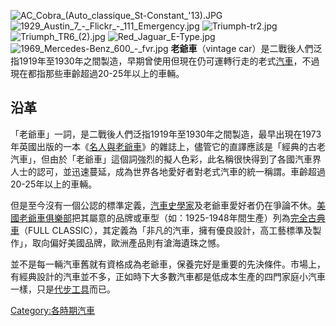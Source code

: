 {{unreferenced|time=2018-03-02T13:50:42+00:00}}
[[File:AC_Cobra_(Auto_classique_St-Constant_'13).JPG|thumb]]
[[File:1929_Austin_7_-_Flickr_-_111_Emergency.jpg|thumb]]
[[File:Triumph-tr2.jpg|thumb]]
[[File:Triumph_TR6_(2).jpg|thumb]]
[[File:Red_Jaguar_E-Type.jpg|thumb]]
[[File:1969_Mercedes-Benz_600_-_fvr.jpg|thumb]]
{{for|美国电影''Gran Torino''|驅·逐}}
'''老爺車'''（vintage car）是二戰後人們泛指1919年至1930年之間製造，早期曾使用但現在仍可運轉行走的老式[[汽車|汽車]]，不過現在都指那些車齡超過20-25年以上的車輛。

== 沿革 ==
「老爺車」一詞，是二戰後人們泛指1919年至1930年之間製造，最早出現在1973年英國出版的一本《[[名人與老爺車|名人與老爺車]]》的雜誌上，儘管它的直譯應該是「經典的古老汽車」，但由於「老爺車」這個詞強烈的擬人色彩，此名稱很快得到了各國{{fact}}汽車界人士的認可，並迅速蔓延，成為世界各地愛好者對老式汽車的統一稱謂。車齡超過20-25年以上的車輛。

但是至今沒有一個公認的標準定義，[[汽車史學家|汽車史學家]]及老爺車愛好者仍在爭論不休。[[美國老爺車俱樂部|美國老爺車俱樂部]]把其屬意的品牌或車型（如：1925-1948年間生產）列為[[完全古典車|完全古典車]]（FULL CLASSIC），其定義為「非凡的汽車，擁有優良設計，高工藝標準及製作」，取向偏好美國品牌，歐洲產品則有滄海遺珠之憾。

並不是每一輛汽車舊就有資格成為老爺車，保養完好是重要的先決條件。市場上，有經典設計的汽車並不多，正如時下大多數汽車都是低成本生產的四門家庭小汽車一樣，只是[[代步工具|代步工具]]而已。

{{汽車小作品}}

[[Category:各時期汽車|Category:各時期汽車]]
